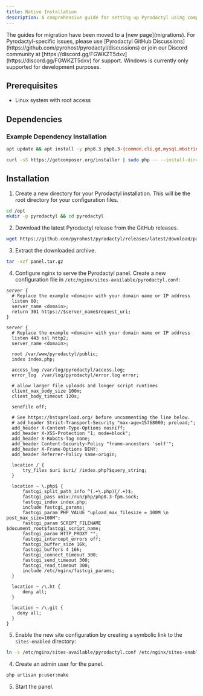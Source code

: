 ```yaml
---
title: Native Installation
description: A comprehensive guide for setting up Pyrodactyl using composer and nginx.
---
```


<Callout type="info">
  The guides for migration have been moved to a [new page](migrations).
</Callout>

<Callout type="info">
  For Pyrodactyl-specific issues, please use [Pyrodactyl GitHub Discussions](https://github.com/pyrohost/pyrodactyl/discussions) or join our Discord community at [https://discord.gg/FGWKZT5dxv](https://discord.gg/FGWKZT5dxv) for support.
</Callout>

<Callout type="info">
  Windows is currently only supported for development purposes.
</Callout>

## Prerequisites
- Linux system with root access

## Dependencies

### Example Dependency Installation

  ```bash
  apt update && apt install -y php8.3 php8.3-{common,cli,gd,mysql,mbstring,bcmath,xml,fpm,curl,zip} mariadb-server nginx tar unzip git redis-server

  curl -sS https://getcomposer.org/installer | sudo php -- --install-dir=/usr/local/bin --filename=composer
  ```

## Installation

1. Create a new directory for your Pyrodactyl installation. This will be the root directory for your configuration files.

  ```bash
  cd /opt
  mkdir -p pyrodactyl && cd pyrodactyl
  ```

2. Download the latest Pyrodactyl release from the GitHub releases.

  ```bash
  wget https://github.com/pyrohost/pyrodactyl/releases/latest/download/panel.tar.gz
  ```

3. Extract the downloaded archive.

  ```bash
  tar -xzf panel.tar.gz
  ```

4. Configure nginx to serve the Pyrodactyl panel. Create a new configuration file in `/etc/nginx/sites-available/pyrodactyl.conf`:

  ```nginx
  server {
    # Replace the example <domain> with your domain name or IP address
    listen 80;
    server_name <domain>;
    return 301 https://$server_name$request_uri;
}

  server {
    # Replace the example <domain> with your domain name or IP address
    listen 443 ssl http2;
    server_name <domain>;

    root /var/www/pyrodactyl/public;
    index index.php;

    access_log /var/log/pyrodactyl/access.log;
    error_log  /var/log/pyrodactyl/error.log error;

    # allow larger file uploads and longer script runtimes
    client_max_body_size 100m;
    client_body_timeout 120s;

    sendfile off;

    # See https://hstspreload.org/ before uncommenting the line below.
    # add_header Strict-Transport-Security "max-age=15768000; preload;";
    add_header X-Content-Type-Options nosniff;
    add_header X-XSS-Protection "1; mode=block";
    add_header X-Robots-Tag none;
    add_header Content-Security-Policy "frame-ancestors 'self'";
    add_header X-Frame-Options DENY;
    add_header Referrer-Policy same-origin;

    location / {
        try_files $uri $uri/ /index.php?$query_string;
    }

    location ~ \.php$ {
        fastcgi_split_path_info ^(.+\.php)(/.+)$;
        fastcgi_pass unix:/run/php/php8.3-fpm.sock;
        fastcgi_index index.php;
        include fastcgi_params;
        fastcgi_param PHP_VALUE "upload_max_filesize = 100M \n post_max_size=100M";
        fastcgi_param SCRIPT_FILENAME $document_root$fastcgi_script_name;
        fastcgi_param HTTP_PROXY "";
        fastcgi_intercept_errors off;
        fastcgi_buffer_size 16k;
        fastcgi_buffers 4 16k;
        fastcgi_connect_timeout 300;
        fastcgi_send_timeout 300;
        fastcgi_read_timeout 300;
        include /etc/nginx/fastcgi_params;
    }

    location ~ /\.ht {
        deny all;
    }

    location ~ /\.git {
      deny all;
    }
  }
  ```
5. Enable the new site configuration by creating a symbolic link to the `sites-enabled` directory:

  ```bash
  ln -s /etc/nginx/sites-available/pyrodactyl.conf /etc/nginx/sites-enabled/
  ```

4. Create an admin user for the panel.

  ```bash
  php artisan p:user:make
  ```

5. Start the panel.

  ```bash
  